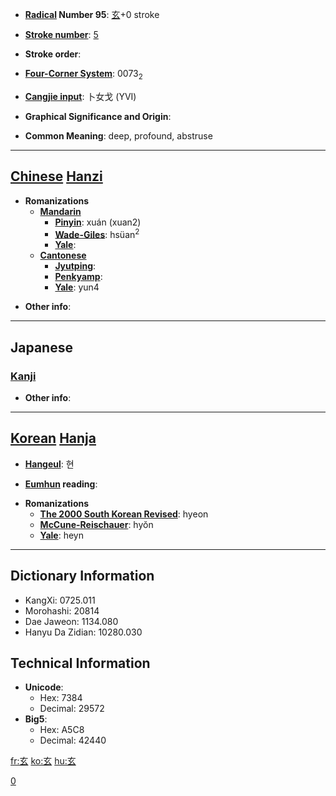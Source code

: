 * '''[[Wiktionary:Chinese radical index| Radical]] Number 95''': [[Wiktionary:Chinese radical index 玄|玄]]+0 stroke

* '''[[Wiktionary:Chinese total strokes index|Stroke number]]''': [[Wiktionary:Chinese total strokes index 5|5]]

* '''Stroke order''': 

* '''[[Wiktionary:Chinese four corner index|Four-Corner System]]''': 0073<sub>2</sub>

* '''[[Wiktionary:Chinese Cangjie index|Cangjie input]]''': 卜女戈 (YVI)

* '''Graphical Significance and Origin''': 

* '''Common Meaning''': deep, profound, abstruse

----

== [[Chinese]] [[Hanzi]] ==

* '''Romanizations'''
** '''[[Mandarin]]'''
*** '''[[Pinyin]]''': xuán (xuan2)
*** '''[[Wade-Giles]]''': hsüan<sup>2</sup>
*** '''[[Yale]]''': 
** '''[[Cantonese]]'''
*** '''[[Jyutping]]''':
*** '''[[Penkyamp]]''': 
*** '''[[Yale]]''': yun4

* '''Other info''': 

----

==Japanese==
===[[Kanji]]===
{{kanji|on readings=[[げん]] (gen), [[けん]] (ken)
|kun readings=[[くろ]] (kuro)
}}

* '''Other info''':  

----

== [[Korean]] [[Hanja]] ==

* '''[[Hangeul]]''': 현

* '''[[Eumhun]] reading''': 

* '''Romanizations'''
** '''[[The 2000 South Korean Revised Romanization|The 2000 South Korean Revised]]''': hyeon
** '''[[McCune-Reischauer]]''': hyŏn
** '''[[Yale]]''': heyn

----

== Dictionary Information ==

* KangXi: 0725.011
* Morohashi: 20814
* Dae Jaweon: 1134.080
* Hanyu Da Zidian: 10280.030

== Technical Information ==

* '''Unicode''':
** Hex: 7384
** Decimal: 29572
* '''Big5''':
** Hex: A5C8
** Decimal: 42440
[[Category:⽞|0]]

[[fr:玄]]
[[ko:玄]]
[[hu:玄]]